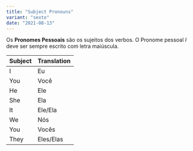```yaml
---
title: "Subject Pronouns"
variant: "sexto"
date: "2021-08-13"
---
```


Os **Pronomes Pessoais** são os sujeitos dos verbos. O Pronome pessoal _I_ deve ser sempre escrito com letra maiúscula.

| Subject | Translation |
| ------- | ----------- |
| I       | Eu          |
| You     | Você        |
| He      | Ele         |
| She     | Ela         |
| It      | Ele/Ela     |
| We      | Nós         |
| You     | Vocês       |
| They    | Eles/Elas   |
